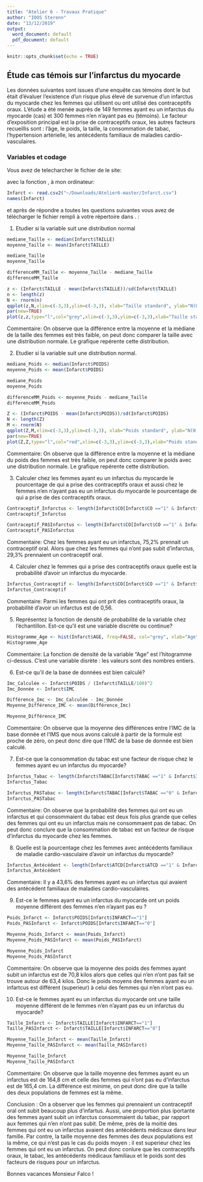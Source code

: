 ```yaml
---
title: "Atelier 6 - Travaux Pratique"
author: "IOOS Sterenn"
date: "13/12/2019"
output:
  word_document: default
  pdf_document: default
---
```


```r
knitr::opts_chunk$set(echo = TRUE)
```

## Étude cas témois sur l'infarctus du myocarde

Les données suivantes sont issues d'une enquête cas témoins dont le but  était d'évaluer l'existence d'un risque plus élevé de survenue d'un infarctus du myocarde chez les femmes qui utilisent ou ont utilisé des contraceptifs oraux. L'étude a  été menée auprès de 149 femmes ayant eu un infarctus du myocarde (cas) et 300 femmes n'en n'ayant pas eu (témoins). Le facteur d’exposition principal est la prise de contraceptifs oraux, les autres facteurs recueillis sont : l'âge, le poids, la taille, la consommation de tabac, l'hypertension artérielle, les antécédents familiaux de maladies cardio-vasculaires.

### Variables et codage

\begin{tabular}{|l|p{5cm}|c|}
\hline
Description & Unite ou Codage & Variable \\
\hline
Infarctus du myocarde & 0 = Témoins; 1 = Cas & \texttt{INFARCT} \\
\hline
Prise de contraceptifs oraux & 0 = Jamais; 1 = Oui & \texttt{CO} \\
\hline
Consommation de tabac & 0 = Non;
1 = Fumeuse actuelle; 2 = Ancienne fumeuse & \texttt{TABAC} \\
\hline
Âge & Années & \texttt{AGE} \\
\hline
Poids & kg & \texttt{POIDS} \\
\hline
Taille & cm  & \texttt{TAILLE} \\
\hline 
Antécédents familiaux de maladie cardio-vasculaire & 0 = Non ; 1 = Oui & \texttt{ATCD} \\
\hline
Hypertension artérielle  &  0 = Non ; 1 = Oui & \texttt{HTA} \\
\hline
\end{tabular}

Vous avez de telecharcher le fichier \texttt{Infarct.csv} de le site:

\url{https://github.com/afalco/Atelier6/}

avec la fonction \texttt{read.csv2()}, à mon ordinateur:

```r
Infarct <- read.csv2("~/Downloads/Atelier6-master/Infarct.csv")
names(Infarct)
```

et après de répondre a toutes les questions suivantes vous avez de télécharger le fichier \texttt{Atelier6.Rmd} rempli à votre répertoire dans \url{https://github.com/}. \textbf{La data limite pour le rentrer est le lundi 23 décembre 2019}:


 1. Etudier si la variable \texttt{TAILLE} suit une distribution normal
 
```r
mediane_Taille <- median(Infarct$TAILLE)
moyenne_Taille <- mean(Infarct$TAILLE)

mediane_Taille
moyenne_Taille

differenceMM_Taille <- moyenne_Taille - mediane_Taille
differenceMM_Taille

z <- (Infarct$TAILLE - mean(Infarct$TAILLE))/sd(Infarct$TAILLE)
n <- length(z)
N <- rnorm(n)
qqplot(z,N,xlim=c(-3,3),ylim=c(-3,3), xlab="Taille standard", ylab="N(0,1)")
par(new=TRUE)
plot(z,z,type="l",col="grey",xlim=c(-3,3),ylim=c(-3,3),xlab="Taille standard", ylab="N(0,1)")
```

  Commentaire:
On observe que la différence entre la moyenne et la médiane de la taille des femmes est très faible, on peut donc comparer la taille avec une distribution normale.
Le grafique repérente cette distribution.


 2. Etudier si la variable \texttt{POIDS} suit une distribution normal.
 
```r
mediane_Poids <- median(Infarct$POIDS)
moyenne_Poids <- mean(Infarct$POIDS)

mediane_Poids
moyenne_Poids

differenceMM_Poids <- moyenne_Poids - mediane_Taille
differenceMM_Poids

Z <- (Infarct$POIDS - mean(Infarct$POIDS))/sd(Infarct$POIDS)
N <- length(Z)
M <- rnorm(N)
qqplot(Z,M,xlim=c(-3,3),ylim=c(-3,3), xlab="Poids standard", ylab="N(0,1)")
par(new=TRUE)
plot(Z,Z,type="l",col="red",xlim=c(-3,3),ylim=c(-3,3),xlab="Poids standard", ylab="N(0,1)")
```

  Commentaire:
On observe que la différence entre la moyenne et la médiane du poids des femmes est très faible, on peut donc comparer le poids avec une distribution normale.
Le grafique repérente cette distribution.


 3. Calculer chez les femmes ayant eu un infarctus du myocarde le pourcentage de qui a prise des contraceptifs oraux et aussi chez le femmes n'en n'ayant pas eu un infarctus du myocarde le pourcentage de qui a prise de des contraceptifs oraux. 
 
```r
Contraceptif_Infarctus <- length(Infarct$CO[Infarct$CO =="1" & Infarct$INFARCT == "1"])/length(Infarct$INFARCT[Infarct$INFARCT=="1"]) * 100
Contraceptif_Infarctus

Contraceptif_PASInfarctus <- length(Infarct$CO[Infarct$CO =="1" & Infarct$INFARCT == "0"])/length(Infarct$INFARCT[Infarct$INFARCT=="0"]) * 100
Contraceptif_PASInfarctus
```
 
  Commentaire:
Chez les femmes ayant eu un infarctus, 75,2% prennait un contraceptif oral. Alors que chez les femmes qui n'ont pas subit d'infarctus, 29,3% prennaient un contraceptif oral. 


 4. Calculer chez le femmes qui a prise des contraceptifs oraux quelle est la probabilité d'avoir un infarctus du myocarde.

```r
Infarctus_Contraceptif <- length(Infarct$CO[Infarct$CO =="1" & Infarct$INFARCT == "1"])/length(Infarct$CO[Infarct$CO=="1"]) 
Infarctus_Contraceptif
```
 
 Commentaire:
Parmi les femmes qui ont prit des contraceptifs oraux, la probabilité d'avoir un infarctus est de 0,56.


 5. Représentez la fonction de densité de probabilité de la variable \texttt{AGE} chez l'échantillon. Est-ce qu'il est une variable discrète ou continue?
 
```r
Histogramme_Age <- hist(Infarct$AGE, freq=FALSE, col="grey", xlab="Age", main="Fonction de densité de probabilité de l'age des femmes")
Histogramme_Age
```
 
 Commentaire:
La fonction de densité de la variable "Age" est l'hitogramme ci-dessus.
C'est une variable disrète : les valeurs sont des nombres entiers. 


  6. Est-ce qu'il \texttt{IMC} de la base de données \texttt{Infarct} est bien calculé?
 
```r
Imc_Calculée <- Infarct$POIDS / (Infarct$TAILLE/100)^2
Imc_Donnée <- Infarct$IMC

Différence_Imc <- Imc_Calculée - Imc_Donnée
Moyenne_Différence_IMC <- mean(Différence_Imc)

Moyenne_Différence_IMC
```
 
  Commentaire:
On observe que la moyenne des différences entre l'IMC de la base donnée et l'IMS que nous avons calculé à partir de la formule est proche de zéro, on peut donc dire que l'IMC de la base de donnée est bien calculé.

 
 7. Est-ce que la consommation du tabac est une facteur de risque chez le femmes ayant eu un infarctus du myocarde?

```r
Infarctus_Tabac <- length(Infarct$TABAC[Infarct$TABAC =="1" & Infarct$INFARCT == "1"])/length(Infarct$INFARCT[Infarct$INFARCT=="1"]) 
Infarctus_Tabac

Infarctus_PASTabac <- length(Infarct$TABAC[Infarct$TABAC =="0" & Infarct$INFARCT == "1"])/length(Infarct$INFARCT[Infarct$INFARCT=="1"]) 
Infarctus_PASTabac
```

  Commentaire: 
On observe que la probabilité des femmes qui ont eu un infarctus et qui consommaient du tabac est deux fois plus grande que celles des femmes qui ont eu un infarctus mais ne consommaent pas de tabac. On peut donc conclure que la consommation de tabac est un facteur de risque d'infarctus du myocarde chez les femmes.


  8. Quelle est la pourcentage chez les femmes avec antécédents familiaux de maladie cardio-vasculaire d'avoir un infarctus du myocarde?
  
```r
Infarctus_Antécédent <- length(Infarct$ATCD[Infarct$ATCD =="1" & Infarct$INFARCT == "1"])/length(Infarct$ATCD[Infarct$ATCD=="1"]) *100
Infarctus_Antécédent
```

  Commentaire:
Il y a 43,6% des femmes ayant eu un infarctus qui avaient des antécédent familiaux de maladies cardio-vasculaires.


  9. Est-ce le femmes ayant eu un infarctus du myocarde ont un poids moyenne différent des femmes n'en n'ayant pas eu ?
  
```r
Poids_Infarct <- Infarct$POIDS[Infarct$INFARCT=="1"]
Poids_PASInfarct <- Infarct$POIDS[Infarct$INFARCT=="0"]

Moyenne_Poids_Infarct <- mean(Poids_Infarct)
Moyenne_Poids_PASInfarct <- mean(Poids_PASInfarct)

Moyenne_Poids_Infarct
Moyenne_Poids_PASInfarct
```
  
  Commentaire:
On observe que la moyenne des poids des femmes ayant subit un infarctus est de 70,8 kilos alors que celles qui n'en n'ont pas fait se trouve autour de 63,4 kilos. Donc le poids moyens des femmes ayant eu un infartcus est différent (superieur) à celui des femmes qui n'en n'ont pas eu. 


  10. Est-ce le femmes ayant eu un infarctus du myocarde ont une taille moyenne différent de le femmes n'en n'ayant pas eu un infarctus du myocarde?

```r
Taille_Infarct <- Infarct$TAILLE[Infarct$INFARCT=="1"]
Taille_PASInfarct <- Infarct$TAILLE[Infarct$INFARCT=="0"]

Moyenne_Taille_Infarct <- mean(Taille_Infarct)
Moyenne_Taille_PASInfarct <- mean(Taille_PASInfarct)

Moyenne_Taille_Infarct
Moyenne_Taille_PASInfarct
```

  Commentaire:
On observe que la taille moyenne des femmes ayant eu un infarctus est de 164,8 cm et celle des femmes qui n'ont pas eu d'infarctus est de 165,4 cm. La différence est minime, on peut donc dire que la taille des deux populations de femmes est la même.


  Conclusion :
On a observer que les femmes qui prennaient un contraceptif oral ont subit beaucoup plus d'infartus. Aussi, une proportion plus iportante des femmes ayant subit un infarctus consommaient du tabac, par rapport aux femmes qui n'en n'ont pas subit. De même, près de la moitié des femmes qui ont eu un infarctus avaient des antécédents médicaux dans leur famille. Par contre, la taille moyenne des femmes des deux populations est la même, ce qui n'est pas le cas du poids moyen : il est superieur chez les femmes qui ont eu un infarctus.
On peut donc conlure que les contraceptifs oraux, le tabac, les antécédents médicaux familiaux et le poids sont des facteurs de risques pour un infarctus. 

Bonnes vacances Monsieur Falco !